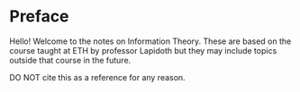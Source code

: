 # Preface {.unnumbered}

Hello! Welcome to the notes on Information Theory. These are based on the course taught at ETH by professor Lapidoth but they may include topics outside that course in the future.

DO NOT cite this as a reference for any reason.